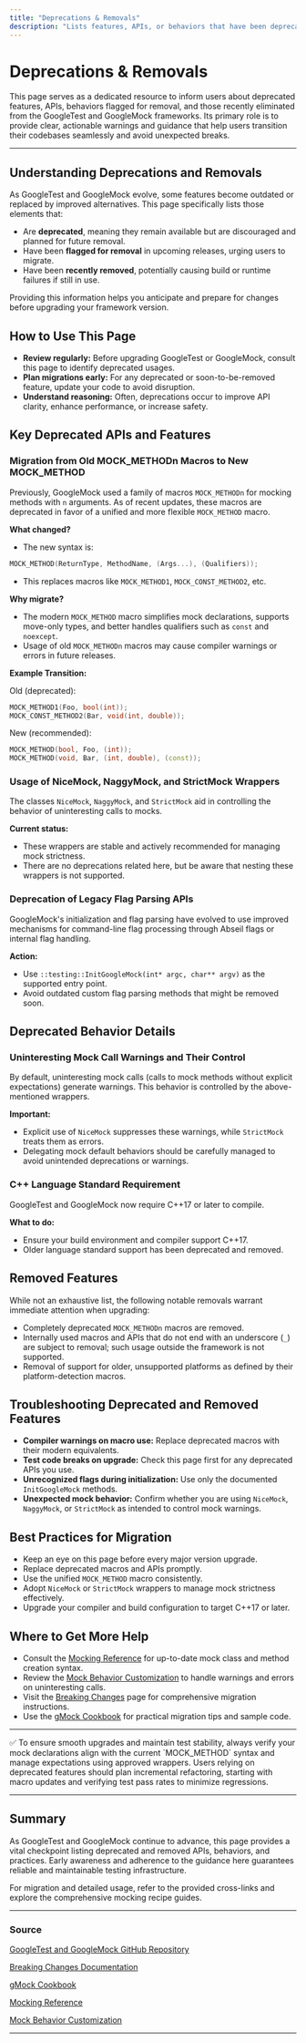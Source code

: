 ```yaml
---
title: "Deprecations & Removals"
description: "Lists features, APIs, or behaviors that have been deprecated, flagged for future removal, or recently eliminated from the framework. Serves to warn users of upcoming changes and encourage timely migration."
---
```


# Deprecations & Removals

This page serves as a dedicated resource to inform users about deprecated features, APIs, behaviors flagged for removal, and those recently eliminated from the GoogleTest and GoogleMock frameworks. Its primary role is to provide clear, actionable warnings and guidance that help users transition their codebases seamlessly and avoid unexpected breaks.

---

## Understanding Deprecations and Removals

As GoogleTest and GoogleMock evolve, some features become outdated or replaced by improved alternatives. This page specifically lists those elements that:

- Are **deprecated**, meaning they remain available but are discouraged and planned for future removal.
- Have been **flagged for removal** in upcoming releases, urging users to migrate.
- Have been **recently removed**, potentially causing build or runtime failures if still in use.

Providing this information helps you anticipate and prepare for changes before upgrading your framework version.

## How to Use This Page

- **Review regularly:** Before upgrading GoogleTest or GoogleMock, consult this page to identify deprecated usages.
- **Plan migrations early:** For any deprecated or soon-to-be-removed feature, update your code to avoid disruption.
- **Understand reasoning:** Often, deprecations occur to improve API clarity, enhance performance, or increase safety.

## Key Deprecated APIs and Features

### Migration from Old MOCK_METHODn Macros to New MOCK_METHOD

Previously, GoogleMock used a family of macros `MOCK_METHODn` for mocking methods with `n` arguments. As of recent updates, these macros are deprecated in favor of a unified and more flexible `MOCK_METHOD` macro.

**What changed?**
- The new syntax is:

```cpp
MOCK_METHOD(ReturnType, MethodName, (Args...), (Qualifiers));
```

- This replaces macros like `MOCK_METHOD1`, `MOCK_CONST_METHOD2`, etc.

**Why migrate?**
- The modern `MOCK_METHOD` macro simplifies mock declarations, supports move-only types, and better handles qualifiers such as `const` and `noexcept`.
- Usage of old `MOCK_METHODn` macros may cause compiler warnings or errors in future releases.

**Example Transition:**

Old (deprecated):

```cpp
MOCK_METHOD1(Foo, bool(int));
MOCK_CONST_METHOD2(Bar, void(int, double));
```

New (recommended):

```cpp
MOCK_METHOD(bool, Foo, (int));
MOCK_METHOD(void, Bar, (int, double), (const));
```

### Usage of NiceMock, NaggyMock, and StrictMock Wrappers

The classes `NiceMock`, `NaggyMock`, and `StrictMock` aid in controlling the behavior of uninteresting calls to mocks.

**Current status:**
- These wrappers are stable and actively recommended for managing mock strictness.
- There are no deprecations related here, but be aware that nesting these wrappers is not supported.

### Deprecation of Legacy Flag Parsing APIs

GoogleMock's initialization and flag parsing have evolved to use improved mechanisms for command-line flag processing through Abseil flags or internal flag handling.

**Action:**
- Use `::testing::InitGoogleMock(int* argc, char** argv)` as the supported entry point.
- Avoid outdated custom flag parsing methods that might be removed soon.

## Deprecated Behavior Details

### Uninteresting Mock Call Warnings and Their Control

By default, uninteresting mock calls (calls to mock methods without explicit expectations) generate warnings. This behavior is controlled by the above-mentioned wrappers.

**Important:**
- Explicit use of `NiceMock` suppresses these warnings, while `StrictMock` treats them as errors.
- Delegating mock default behaviors should be carefully managed to avoid unintended deprecations or warnings.

### C++ Language Standard Requirement

GoogleTest and GoogleMock now require C++17 or later to compile.

**What to do:**
- Ensure your build environment and compiler support C++17.
- Older language standard support has been deprecated and removed.

## Removed Features

While not an exhaustive list, the following notable removals warrant immediate attention when upgrading:

- Completely deprecated `MOCK_METHODn` macros are removed.
- Internally used macros and APIs that do not end with an underscore (`_`) are subject to removal; such usage outside the framework is not supported.
- Removal of support for older, unsupported platforms as defined by their platform-detection macros.

## Troubleshooting Deprecated and Removed Features

- **Compiler warnings on macro use:** Replace deprecated macros with their modern equivalents.
- **Test code breaks on upgrade:** Check this page first for any deprecated APIs you use.
- **Unrecognized flags during initialization:** Use only the documented `InitGoogleMock` methods.
- **Unexpected mock behavior:** Confirm whether you are using `NiceMock`, `NaggyMock`, or `StrictMock` as intended to control mock warnings.

## Best Practices for Migration

- Keep an eye on this page before every major version upgrade.
- Replace deprecated macros and APIs promptly.
- Use the unified `MOCK_METHOD` macro consistently.
- Adopt `NiceMock` or `StrictMock` wrappers to manage mock strictness effectively.
- Upgrade your compiler and build configuration to target C++17 or later.

## Where to Get More Help

- Consult the [Mocking Reference](../../api-reference/mocking-api/mock-class-creation) for up-to-date mock class and method creation syntax.
- Review the [Mock Behavior Customization](../../api-reference/mocking-api/mock-behavior-customization) to handle warnings and errors on uninteresting calls.
- Visit the [Breaking Changes](../changelog/upgrade-guides/breaking-changes) page for comprehensive migration instructions.
- Use the [gMock Cookbook](https://google.github.io/googletest/gmock_cook_book.html) for practical migration tips and sample code.

---

<Check>
✅ To ensure smooth upgrades and maintain test stability, always verify your mock declarations align with the current `MOCK_METHOD` syntax and manage expectations using approved wrappers.
</Check>

<Note>
Users relying on deprecated features should plan incremental refactoring, starting with macro updates and verifying test pass rates to minimize regressions.
</Note>

---

## Summary

As GoogleTest and GoogleMock continue to advance, this page provides a vital checkpoint listing deprecated and removed APIs, behaviors, and practices. Early awareness and adherence to the guidance here guarantees reliable and maintainable testing infrastructure.

For migration and detailed usage, refer to the provided cross-links and explore the comprehensive mocking recipe guides.

---

### Source

[GoogleTest and GoogleMock GitHub Repository](https://github.com/google/googletest)

[Breaking Changes Documentation](../changelog/upgrade-guides/breaking-changes)

[gMock Cookbook](https://google.github.io/googletest/gmock_cook_book.html)

[Mocking Reference](../../api-reference/mocking-api/mock-class-creation)

[Mock Behavior Customization](../../api-reference/mocking-api/mock-behavior-customization)

---

